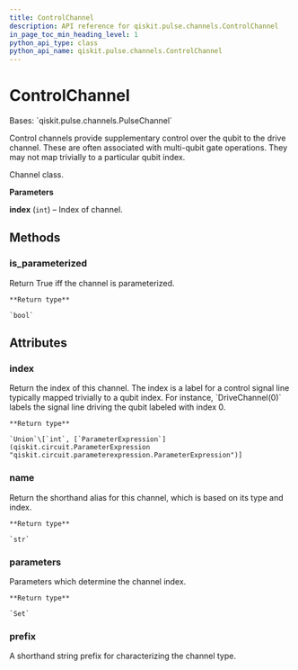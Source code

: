 ```yaml
---
title: ControlChannel
description: API reference for qiskit.pulse.channels.ControlChannel
in_page_toc_min_heading_level: 1
python_api_type: class
python_api_name: qiskit.pulse.channels.ControlChannel
---
```


# ControlChannel

<Class id="qiskit.pulse.channels.ControlChannel" github="https://github.com/qiskit/qiskit/tree/stable/0.22/qiskit/pulse/channels.py" signature="ControlChannel(index)">
  Bases: `qiskit.pulse.channels.PulseChannel`

  Control channels provide supplementary control over the qubit to the drive channel. These are often associated with multi-qubit gate operations. They may not map trivially to a particular qubit index.

  Channel class.

  **Parameters**

  **index** (`int`) – Index of channel.

  ## Methods

  ### is\_parameterized

  <Function id="qiskit.pulse.channels.ControlChannel.is_parameterized" name="is_parameterized" signature="ControlChannel.is_parameterized()">
    Return True iff the channel is parameterized.

    **Return type**

    `bool`
  </Function>

  ## Attributes

  ### index

  <Attribute id="qiskit.pulse.channels.ControlChannel.index" name="index">
    Return the index of this channel. The index is a label for a control signal line typically mapped trivially to a qubit index. For instance, `DriveChannel(0)` labels the signal line driving the qubit labeled with index 0.

    **Return type**

    `Union`\[`int`, [`ParameterExpression`](qiskit.circuit.ParameterExpression "qiskit.circuit.parameterexpression.ParameterExpression")]
  </Attribute>

  ### name

  <Attribute id="qiskit.pulse.channels.ControlChannel.name" name="name">
    Return the shorthand alias for this channel, which is based on its type and index.

    **Return type**

    `str`
  </Attribute>

  ### parameters

  <Attribute id="qiskit.pulse.channels.ControlChannel.parameters" name="parameters">
    Parameters which determine the channel index.

    **Return type**

    `Set`
  </Attribute>

  ### prefix

  <Attribute id="qiskit.pulse.channels.ControlChannel.prefix" name="prefix" attributeTypeHint="Optional[str]" attributeValue="= 'u'">
    A shorthand string prefix for characterizing the channel type.
  </Attribute>
</Class>

